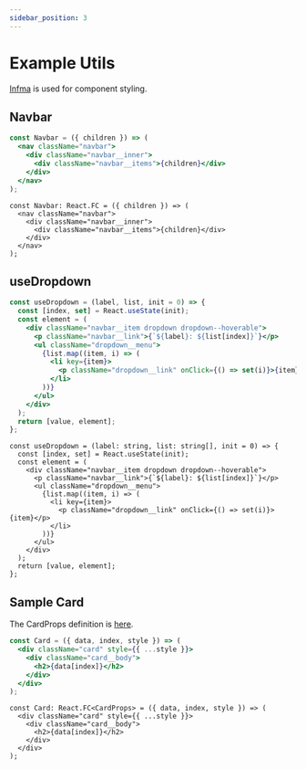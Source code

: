 ```yaml
---
sidebar_position: 3
---
```



# Example Utils

[Infma](https://infima.dev/) is used for component styling.

## Navbar

<Tabs>
<TabItem value="js" label="JavaScript">

```jsx
const Navbar = ({ children }) => (
  <nav className="navbar">
    <div className="navbar__inner">
      <div className="navbar__items">{children}</div>
    </div>
  </nav>
);
```

</TabItem>
<TabItem value="ts" label="TypeScript">

```tsx
const Navbar: React.FC = ({ children }) => (
  <nav className="navbar">
    <div className="navbar__inner">
      <div className="navbar__items">{children}</div>
    </div>
  </nav>
);
```

</TabItem>
</Tabs>

## useDropdown

<Tabs>
<TabItem value="js" label="JavaScript">

```jsx
const useDropdown = (label, list, init = 0) => {
  const [index, set] = React.useState(init);
  const element = (
    <div className="navbar__item dropdown dropdown--hoverable">
      <p className="navbar__link">{`${label}: ${list[index]}`}</p>
      <ul className="dropdown__menu">
        {list.map((item, i) => (
          <li key={item}>
            <p className="dropdown__link" onClick={() => set(i)}>{item}</p>
          </li>
        ))}
      </ul>
    </div>
  );
  return [value, element];
};
```

</TabItem>
<TabItem value="ts" label="TypeScript">

```tsx
const useDropdown = (label: string, list: string[], init = 0) => {
  const [index, set] = React.useState(init);
  const element = (
    <div className="navbar__item dropdown dropdown--hoverable">
      <p className="navbar__link">{`${label}: ${list[index]}`}</p>
      <ul className="dropdown__menu">
        {list.map((item, i) => (
          <li key={item}>
            <p className="dropdown__link" onClick={() => set(i)}>{item}</p>
          </li>
        ))}
      </ul>
    </div>
  );
  return [value, element];
};
```

</TabItem>
</Tabs>

## Sample Card

The CardProps definition is [here](./api/modules#cardprops).

<Tabs>
<TabItem value="js" label="JavaScript">

```jsx
const Card = ({ data, index, style }) => (
  <div className="card" style={{ ...style }}>
    <div className="card__body">
      <h2>{data[index]}</h2>
    </div>
  </div>
);
```

</TabItem>
<TabItem value="py" label="TypeScript">

```tsx
const Card: React.FC<CardProps> = ({ data, index, style }) => (
  <div className="card" style={{ ...style }}>
    <div className="card__body">
      <h2>{data[index]}</h2>
    </div>
  </div>
);
```

</TabItem>
</Tabs>
